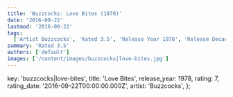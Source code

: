 ```yaml
---
title: 'Buzzcocks: Love Bites (1978)'
date: '2016-09-22'
lastmod: '2016-09-22'
tags:
  ['Artist Buzzcocks', 'Rated 3.5', 'Release Year 1978', 'Release Decade 1970']
summary: 'Rated 3.5'
authors: ['default']
images: ['/content/images/buzzcocks|love-bites.jpg']
---
```


  key: 'buzzcocks|love-bites',
  title: 'Love Bites',
  release_year: 1978,
  rating: 7,
  rating_date: '2016-09-22T00:00:00.000Z',
  artist: 'Buzzcocks',
};

<MusicRating data={data} />
